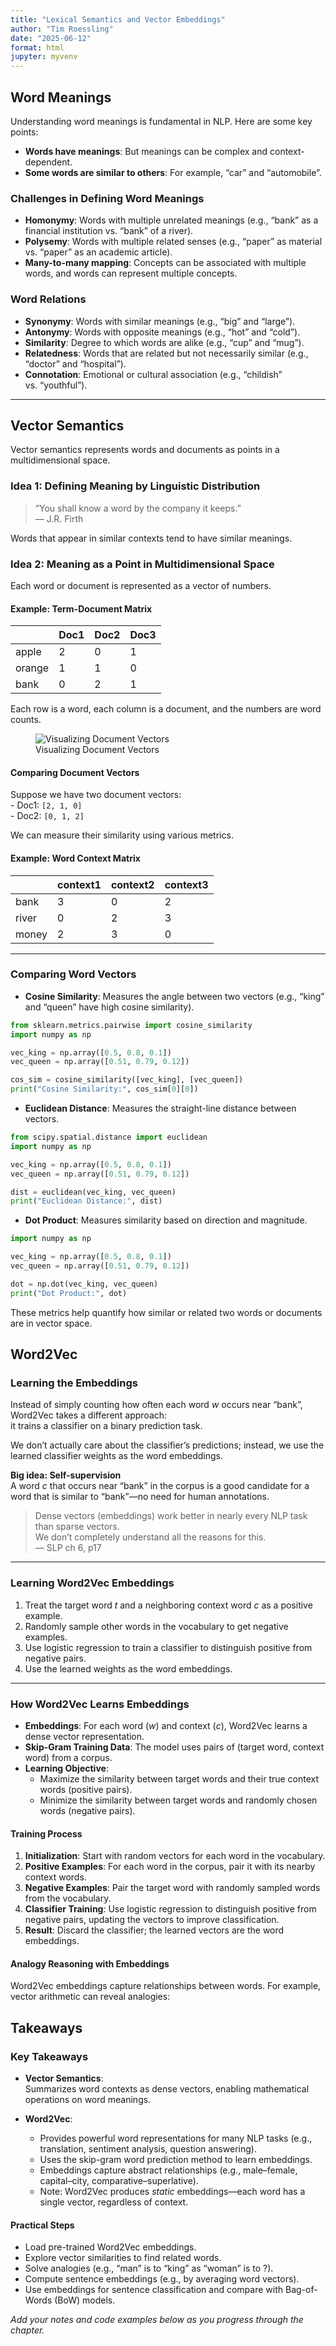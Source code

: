 ```yaml
---
title: "Lexical Semantics and Vector Embeddings"
author: "Tim Roessling"
date: "2025-06-12"
format: html
jupyter: myvenv
---
```


## Word Meanings

Understanding word meanings is fundamental in NLP. Here are some key points:

- **Words have meanings**: But meanings can be complex and context-dependent.
- **Some words are similar to others**: For example, "car" and "automobile".

### Challenges in Defining Word Meanings

- **Homonymy**: Words with multiple unrelated meanings (e.g., "bank" as a financial institution vs. "bank" of a river).
- **Polysemy**: Words with multiple related senses (e.g., "paper" as material vs. "paper" as an academic article).
- **Many-to-many mapping**: Concepts can be associated with multiple words, and words can represent multiple concepts.

### Word Relations

- **Synonymy**: Words with similar meanings (e.g., "big" and "large").
- **Antonymy**: Words with opposite meanings (e.g., "hot" and "cold").
- **Similarity**: Degree to which words are alike (e.g., "cup" and "mug").
- **Relatedness**: Words that are related but not necessarily similar (e.g., "doctor" and "hospital").
- **Connotation**: Emotional or cultural association (e.g., "childish" vs. "youthful").

---

## Vector Semantics

Vector semantics represents words and documents as points in a multidimensional space.

### Idea 1: Defining Meaning by Linguistic Distribution

> "You shall know a word by the company it keeps."  
> — J.R. Firth

Words that appear in similar contexts tend to have similar meanings.

### Idea 2: Meaning as a Point in Multidimensional Space

Each word or document is represented as a vector of numbers.

#### Example: Term-Document Matrix

|       | Doc1 | Doc2 | Doc3 |
|-------|------|------|------|
| apple |  2   |  0   |  1   |
| orange|  1   |  1   |  0   |
| bank  |  0   |  2   |  1   |

Each row is a word, each column is a document, and the numbers are word counts.

![Visualizing Document Vectors](images/chapter8_1.png)

#### Comparing Document Vectors

Suppose we have two document vectors:  
- Doc1: `[2, 1, 0]`  
- Doc2: `[0, 1, 2]`

We can measure their similarity using various metrics.

#### Example: Word Context Matrix

|       | context1 | context2 | context3 |
|-------|----------|----------|----------|
| bank  |    3     |    0     |    2     |
| river |    0     |    2     |    3     |
| money |    2     |    3     |    0     |

---

### Comparing Word Vectors

- **Cosine Similarity**: Measures the angle between two vectors (e.g., "king" and "queen" have high cosine similarity).

```python
from sklearn.metrics.pairwise import cosine_similarity
import numpy as np

vec_king = np.array([0.5, 0.8, 0.1])
vec_queen = np.array([0.51, 0.79, 0.12])

cos_sim = cosine_similarity([vec_king], [vec_queen])
print("Cosine Similarity:", cos_sim[0][0])
```

- **Euclidean Distance**: Measures the straight-line distance between vectors.

```python
from scipy.spatial.distance import euclidean
import numpy as np

vec_king = np.array([0.5, 0.8, 0.1])
vec_queen = np.array([0.51, 0.79, 0.12])

dist = euclidean(vec_king, vec_queen)
print("Euclidean Distance:", dist)
```    

- **Dot Product**: Measures similarity based on direction and magnitude.

```python
import numpy as np

vec_king = np.array([0.5, 0.8, 0.1])
vec_queen = np.array([0.51, 0.79, 0.12])

dot = np.dot(vec_king, vec_queen)
print("Dot Product:", dot)
```

These metrics help quantify how similar or related two words or documents are in vector space.


## Word2Vec




### Learning the Embeddings
Instead of simply counting how often each word *w* occurs near "bank", Word2Vec takes a different approach:  
it trains a classifier on a binary prediction task.

We don't actually care about the classifier's predictions; instead, we use the learned classifier weights as the word embeddings.

**Big idea: Self-supervision**  
A word *c* that occurs near "bank" in the corpus is a good candidate for a word that is similar to "bank"—no need for human annotations.

> Dense vectors (embeddings) work better in nearly every NLP task than sparse vectors.  
> We don’t completely understand all the reasons for this.  
> — SLP ch 6, p17

---

### Learning Word2Vec Embeddings

1. Treat the target word *t* and a neighboring context word *c* as a positive example.
2. Randomly sample other words in the vocabulary to get negative examples.
3. Use logistic regression to train a classifier to distinguish positive from negative pairs.
4. Use the learned weights as the word embeddings.

---
### How Word2Vec Learns Embeddings

- **Embeddings**: For each word (*w*) and context (*c*), Word2Vec learns a dense vector representation.
- **Skip-Gram Training Data**: The model uses pairs of (target word, context word) from a corpus.
- **Learning Objective**:
    - Maximize the similarity between target words and their true context words (positive pairs).
    - Minimize the similarity between target words and randomly chosen words (negative pairs).

#### Training Process

1. **Initialization**: Start with random vectors for each word in the vocabulary.
2. **Positive Examples**: For each word in the corpus, pair it with its nearby context words.
3. **Negative Examples**: Pair the target word with randomly sampled words from the vocabulary.
4. **Classifier Training**: Use logistic regression to distinguish positive from negative pairs, updating the vectors to improve classification.
5. **Result**: Discard the classifier; the learned vectors are the word embeddings.

#### Analogy Reasoning with Embeddings

Word2Vec embeddings capture relationships between words. For example, vector arithmetic can reveal analogies:


## Takeaways
### Key Takeaways

- **Vector Semantics**:  
    Summarizes word contexts as dense vectors, enabling mathematical operations on word meanings.

- **Word2Vec**:  
    - Provides powerful word representations for many NLP tasks (e.g., translation, sentiment analysis, question answering).
    - Uses the skip-gram word prediction method to learn embeddings.
    - Embeddings capture abstract relationships (e.g., male–female, capital–city, comparative–superlative).
    - Note: Word2Vec produces *static* embeddings—each word has a single vector, regardless of context.

#### Practical Steps

- Load pre-trained Word2Vec embeddings.
- Explore vector similarities to find related words.
- Solve analogies (e.g., "man" is to "king" as "woman" is to ?).
- Compute sentence embeddings (e.g., by averaging word vectors).
- Use embeddings for sentence classification and compare with Bag-of-Words (BoW) models.


*Add your notes and code examples below as you progress through the chapter.*